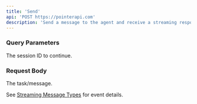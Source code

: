 ```yaml
---
title: 'Send'
api: 'POST https://pointerapi.com'
description: 'Send a message to the agent and receive a streaming response.'
---
```


### Query Parameters
<ParamField query="session" type="string">The session ID to continue.</ParamField>

### Request Body
<ParamField body="message" type="string" required>The task/message.</ParamField>

See [Streaming Message Types](/api-reference/streaming-message-types) for event details. 